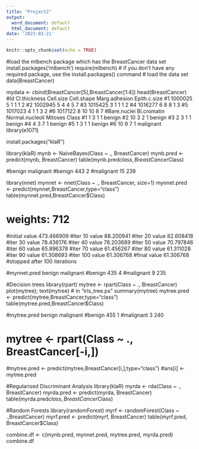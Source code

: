 ```yaml
---
title: "Project2"
output:
  word_document: default
  html_document: default
date: '2023-03-21'
---
```


```r
knitr::opts_chunk$set(echo = TRUE)
```

#load the mlbench package which has the BreastCancer data set
install.packages('mlbench')
require(mlbench)
# if you don't have any required package, use the install.packages() command
# load the data set
data(BreastCancer)

mydata <- cbind(BreastCancer[5],BreastCancer[1:4]) 
head(BreastCancer)
#Id Cl.thickness Cell.size Cell.shape Marg.adhesion Epith.c.size
#1 1000025            5         1          1             1            2
#2 1002945            5         4          4             5            7
#3 1015425            3         1          1             1            2
#4 1016277            6         8          8             1            3
#5 1017023            4         1          1             3            2
#6 1017122            8        10         10             8            7
#Bare.nuclei Bl.cromatin Normal.nucleoli Mitoses     Class
#1           1           3               1       1    benign
#2          10           3               2       1    benign
#3           2           3               1       1    benign
#4           4           3               7       1    benign
#5           1           3               1       1    benign
#6          10           9               7       1 malignant
library(e1071)

install.packages("klaR")

library(klaR)
mynb <- NaiveBayes(Class ~ ., BreastCancer)
mynb.pred <- predict(mynb, BreastCancer)
table(mynb.pred$class,BreastCancer$Class)

#benign malignant
#benign       443         2
#malignant     15       239

library(nnet)
mynnet <- nnet(Class ~ ., BreastCancer, size=1)
mynnet.pred <- predict(mynnet,BreastCancer,type="class")
table(mynnet.pred,BreastCancer$Class)

# weights:  712
#initial  value 473.466909 
#iter  10 value 88.200941
#iter  20 value 82.608418
#iter  30 value 78.436176
#iter  40 value 78.203689
#iter  50 value 70.797846
#iter  60 value 65.896378
#iter  70 value 61.456267
#iter  80 value 61.311028
#iter  90 value 61.308693
#iter 100 value 61.306768
#final  value 61.306768 
#stopped after 100 iterations

#mynnet.pred benign malignant
#benign       435         4
#malignant      9       235

#Decision trees
library(rpart)
mytree <- rpart(Class ~ ., BreastCancer)
plot(mytree); text(mytree) # in "iris_tree.ps"
summary(mytree)
mytree.pred <- predict(mytree,BreastCancer,type="class")
table(mytree.pred,BreastCancer$Class)

#mytree.pred benign malignant
#benign       455         1
#malignant      3       240


# mytree <- rpart(Class ~ ., BreastCancer[-i,])
  #mytree.pred <- predict(mytree,BreastCancer[i,],type="class")
  #ans[i] <- mytree.pred


#Regularised Discriminant Analysis
library(klaR)
myrda <- rda(Class ~ ., BreastCancer)
myrda.pred <- predict(myrda, BreastCancer)
table(myrda.pred$class,BreastCancer$Class)


#Random Forests
library(randomForest)
myrf <- randomForest(Class ~ .,BreastCancer)
myrf.pred <- predict(myrf, BreastCancer)
table(myrf.pred, BreastCancer$Class)

combine.df <- c(mynb.pred, mynnet.pred, mytree.pred, myrda.pred)
combine.df

